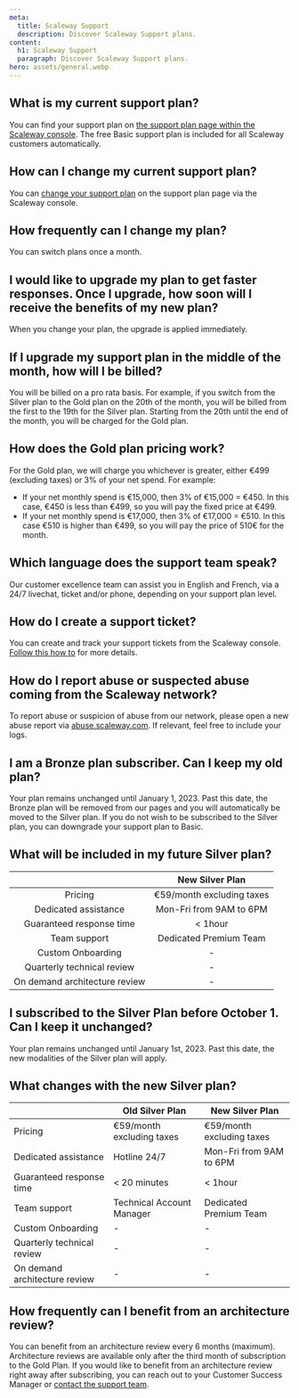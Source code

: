 ```yaml
---
meta:
  title: Scaleway Support 
  description: Discover Scaleway Support plans. 
content:
  h1: Scaleway Support 
  paragraph: Discover Scaleway Support plans.
hero: assets/general.webp
---
```


## What is my current support plan?
You can find your support plan on [the support plan page within the Scaleway console](https://console.scaleway.com/support/plans). The free Basic support plan is included for all Scaleway customers automatically.

## How can I change my current support plan?
You can [change your support plan](/console/my-account/how-to/configure-support-plans) on the support plan page via the Scaleway console.

## How frequently can I change my plan? 
You can switch plans once a month.

## I would like to upgrade my plan to get faster responses. Once I upgrade, how soon will I receive the benefits of my new plan? 
When you change your plan, the upgrade is applied immediately.

## If I upgrade my support plan in the middle of the month, how will I be billed?
You will be billed on a pro rata basis. For example, if you switch from the Silver plan to the Gold plan on the 20th of the month, you will be billed from the first to the 19th for the Silver plan. Starting from the 20th until the end of the month, you will be charged for the Gold plan.

## How does the Gold plan pricing work?
For the Gold plan, we will charge you whichever is greater, either €499 (excluding taxes) or 3% of your net spend. For example:

  - If your net monthly spend is €15,000, then 3% of €15,000 = €450. In this case, €450 is less than €499, so you will pay the fixed price at €499.
  - If your net monthly spend is €17,000, then 3% of €17,000 = €510. In this case €510 is higher than €499, so you will pay the price of 510€ for the month.

## Which language does the support team speak?
Our customer excellence team can assist you in English and French, via a 24/7 livechat, ticket and/or phone, depending on your support plan level.

## How do I create a support ticket?
You can create and track your support tickets from the Scaleway console. [Follow this how to](/console/my-account/how-to/open-a-support-ticket/) for more details. 

## How do I report abuse or suspected abuse coming from the Scaleway network?
To report abuse or suspicion of abuse from our network, please open a new abuse report via [abuse.scaleway.com](http://abuse.scaleway.com). If relevant, feel free to include your logs.

## I am a Bronze plan subscriber. Can I keep my old plan? 
Your plan remains unchanged until January 1, 2023. Past this date, the Bronze plan will be removed from our pages and you will automatically be moved to the Silver plan. If you do not wish to be subscribed to the Silver plan, you can downgrade your support plan to Basic. 

## What will be included in my future Silver plan?

| | New Silver Plan |
:--: | :--: |
| Pricing | €59/month excluding taxes |
| Dedicated assistance | Mon-Fri from 9AM to 6PM |
| Guaranteed response time | \< 1hour |
| Team support | Dedicated Premium Team |
| Custom Onboarding | - |
| Quarterly technical review | - |
| On demand architecture review | - |


## I subscribed to the Silver Plan before October 1. Can I keep it unchanged?  

Your plan remains unchanged until January 1st, 2023. Past this date, the new modalities of the Silver plan will apply.

## What changes with the new Silver plan?
|  | Old Silver Plan         | New Silver Plan |
| ------------ | ------------------- | ------ |
| Pricing        | €59/month excluding taxes | €59/month excluding taxes    |
| Dedicated assistance    | Hotline 24/7      | Mon-Fri from 9AM to 6PM    |
| Guaranteed response time    | \< 20 minutes        | \< 1hour    |
| Team support    | Technical Account Manager        | Dedicated Premium Team    |
| Custom Onboarding    | -        | -     |
| Quarterly technical review    | -        | -    |
| On demand architecture review     | -      | -    |

## How frequently can I benefit from an architecture review?

You can benefit from an architecture review every 6 months (maximum). Architecture reviews are available only after the third month of subscription to the Gold Plan. If you would like to benefit from an architecture review right away after subscribing, you can reach out to your Customer Success Manager or [contact the support team](/console/my-account/how-to/open-a-support-ticket/).



